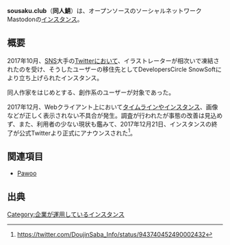 {{小文字}}
{{infobox instance
|Name = sousaku.club
|Domain = https://sousaku.club
|Country = 日本
|Admin = DevelopersCircle SnowSoft
|Start = 2017年10月21日
|End = 2017年12月21日
|Kifu = なし
|Alias = 同人鯖
}}'''sousaku.club'''（'''同人鯖'''）は、オープンソースのソーシャルネットワークMastodonの[[インスタンス]]。

== 概要 ==
2017年10月、[[ソーシャル・ネットワーキング・サービス|SNS]]大手の[[Twitter]]において、イラストレーターが相次いで凍結されたのを受け、そうしたユーザーの移住先としてDevelopersCircle SnowSoftにより立ち上げられたインスタンス。

同人作家をはじめとする、創作系のユーザーが対象であった。

2017年12月、Webクライアント上において[[タイムライン]]やインスタンス、画像などが正しく表示されない不具合が発生。調査が行われたが事態の改善は見込めず、また、利用者の少ない現状も鑑みて、2017年12月21日、インスタンスの終了が公式Twitterより正式にアナウンスされた<ref>https://twitter.com/DoujinSaba_Info/status/943740452490002432</ref>。

== 関連項目 ==
* [[Pawoo]]

== 出典 ==
<references />
{{デフォルトソートキー:sousaku.club}}

[[Category:企業が運用しているインスタンス]]